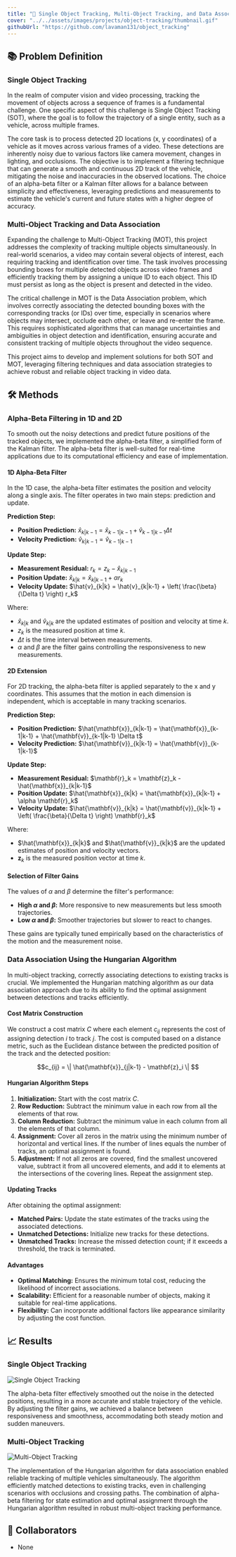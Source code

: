 ```yaml
---
title: "👣 Single Object Tracking, Multi-Object Tracking, and Data Association"
cover: "../../assets/images/projects/object-tracking/thumbnail.gif"
githubUrl: "https://github.com/lavaman131/object_tracking"
---
```



## 📚 Problem Definition

### Single Object Tracking

In the realm of computer vision and video processing, tracking the movement of objects across a sequence of frames is a fundamental challenge. One specific aspect of this challenge is Single Object Tracking (SOT), where the goal is to follow the trajectory of a single entity, such as a vehicle, across multiple frames.

The core task is to process detected 2D locations (x, y coordinates) of a vehicle as it moves across various frames of a video. These detections are inherently noisy due to various factors like camera movement, changes in lighting, and occlusions. The objective is to implement a filtering technique that can generate a smooth and continuous 2D track of the vehicle, mitigating the noise and inaccuracies in the observed locations. The choice of an alpha-beta filter or a Kalman filter allows for a balance between simplicity and effectiveness, leveraging predictions and measurements to estimate the vehicle's current and future states with a higher degree of accuracy.

### Multi-Object Tracking and Data Association

Expanding the challenge to Multi-Object Tracking (MOT), this project addresses the complexity of tracking multiple objects simultaneously. In real-world scenarios, a video may contain several objects of interest, each requiring tracking and identification over time. The task involves processing bounding boxes for multiple detected objects across video frames and efficiently tracking them by assigning a unique ID to each object. This ID must persist as long as the object is present and detected in the video.

The critical challenge in MOT is the Data Association problem, which involves correctly associating the detected bounding boxes with the corresponding tracks (or IDs) over time, especially in scenarios where objects may intersect, occlude each other, or leave and re-enter the frame. This requires sophisticated algorithms that can manage uncertainties and ambiguities in object detection and identification, ensuring accurate and consistent tracking of multiple objects throughout the video sequence.

This project aims to develop and implement solutions for both SOT and MOT, leveraging filtering techniques and data association strategies to achieve robust and reliable object tracking in video data.

## 🛠 Methods

### Alpha-Beta Filtering in 1D and 2D

To smooth out the noisy detections and predict future positions of the tracked objects, we implemented the alpha-beta filter, a simplified form of the Kalman filter. The alpha-beta filter is well-suited for real-time applications due to its computational efficiency and ease of implementation.

#### 1D Alpha-Beta Filter

In the 1D case, the alpha-beta filter estimates the position and velocity along a single axis. The filter operates in two main steps: prediction and update.

**Prediction Step:**

- **Position Prediction:** $\hat{x}_{k|k-1} = \hat{x}_{k-1|k-1} + \hat{v}_{k-1|k-1} \Delta t$
- **Velocity Prediction:** $\hat{v}_{k|k-1} = \hat{v}_{k-1|k-1}$

**Update Step:**

- **Measurement Residual:** $r_k = z_k - \hat{x}_{k|k-1}$
- **Position Update:** $\hat{x}_{k|k} = \hat{x}_{k|k-1} + \alpha r_k$
- **Velocity Update:** $\hat{v}_{k|k} = \hat{v}_{k|k-1} + \left( \frac{\beta}{\Delta t} \right) r_k$

Where:
- $\hat{x}_{k|k}$ and $\hat{v}_{k|k}$ are the updated estimates of position and velocity at time $k$.
- $z_k$ is the measured position at time $k$.
- $\Delta t$ is the time interval between measurements.
- $\alpha$ and $\beta$ are the filter gains controlling the responsiveness to new measurements.

#### 2D Extension

For 2D tracking, the alpha-beta filter is applied separately to the x and y coordinates. This assumes that the motion in each dimension is independent, which is acceptable in many tracking scenarios.

**Prediction Step:**

- **Position Prediction:** $\hat{\mathbf{x}}_{k|k-1} = \hat{\mathbf{x}}_{k-1|k-1} + \hat{\mathbf{v}}_{k-1|k-1} \Delta t$
- **Velocity Prediction:** $\hat{\mathbf{v}}_{k|k-1} = \hat{\mathbf{v}}_{k-1|k-1}$

**Update Step:**

- **Measurement Residual:** $\mathbf{r}_k = \mathbf{z}_k - \hat{\mathbf{x}}_{k|k-1}$
- **Position Update:** $\hat{\mathbf{x}}_{k|k} = \hat{\mathbf{x}}_{k|k-1} + \alpha \mathbf{r}_k$
- **Velocity Update:** $\hat{\mathbf{v}}_{k|k} = \hat{\mathbf{v}}_{k|k-1} + \left( \frac{\beta}{\Delta t} \right) \mathbf{r}_k$

Where:
- $\hat{\mathbf{x}}_{k|k}$ and $\hat{\mathbf{v}}_{k|k}$ are the updated estimates of position and velocity vectors.
- $\mathbf{z}_k$ is the measured position vector at time $k$.

#### Selection of Filter Gains

The values of $\alpha$ and $\beta$ determine the filter's performance:

- **High $\alpha$ and $\beta$:** More responsive to new measurements but less smooth trajectories.
- **Low $\alpha$ and $\beta$:** Smoother trajectories but slower to react to changes.

These gains are typically tuned empirically based on the characteristics of the motion and the measurement noise.

### Data Association Using the Hungarian Algorithm

In multi-object tracking, correctly associating detections to existing tracks is crucial. We implemented the Hungarian matching algorithm as our data association approach due to its ability to find the optimal assignment between detections and tracks efficiently.

#### Cost Matrix Construction

We construct a cost matrix $C$ where each element $c_{ij}$ represents the cost of assigning detection $i$ to track $j$. The cost is computed based on a distance metric, such as the Euclidean distance between the predicted position of the track and the detected position:

$$c_{ij} = \| \hat{\mathbf{x}}_{j|k-1} - \mathbf{z}_i \| $$

#### Hungarian Algorithm Steps

1. **Initialization:** Start with the cost matrix $C$.
2. **Row Reduction:** Subtract the minimum value in each row from all the elements of that row.
3. **Column Reduction:** Subtract the minimum value in each column from all the elements of that column.
4. **Assignment:** Cover all zeros in the matrix using the minimum number of horizontal and vertical lines. If the number of lines equals the number of tracks, an optimal assignment is found.
5. **Adjustment:** If not all zeros are covered, find the smallest uncovered value, subtract it from all uncovered elements, and add it to elements at the intersections of the covering lines. Repeat the assignment step.

#### Updating Tracks

After obtaining the optimal assignment:

- **Matched Pairs:** Update the state estimates of the tracks using the associated detections.
- **Unmatched Detections:** Initialize new tracks for these detections.
- **Unmatched Tracks:** Increase the missed detection count; if it exceeds a threshold, the track is terminated.

#### Advantages

- **Optimal Matching:** Ensures the minimum total cost, reducing the likelihood of incorrect associations.
- **Scalability:** Efficient for a reasonable number of objects, making it suitable for real-time applications.
- **Flexibility:** Can incorporate additional factors like appearance similarity by adjusting the cost function.

## 📈 Results

### Single Object Tracking

<Image src={sot} alt="Single Object Tracking" />

The alpha-beta filter effectively smoothed out the noise in the detected positions, resulting in a more accurate and stable trajectory of the vehicle. By adjusting the filter gains, we achieved a balance between responsiveness and smoothness, accommodating both steady motion and sudden maneuvers.

### Multi-Object Tracking

<Image src={mot} alt="Multi-Object Tracking" />

The implementation of the Hungarian algorithm for data association enabled reliable tracking of multiple vehicles simultaneously. The algorithm efficiently matched detections to existing tracks, even in challenging scenarios with occlusions and crossing paths. The combination of alpha-beta filtering for state estimation and optimal assignment through the Hungarian algorithm resulted in robust multi-object tracking performance.

## 👥 Collaborators

* None